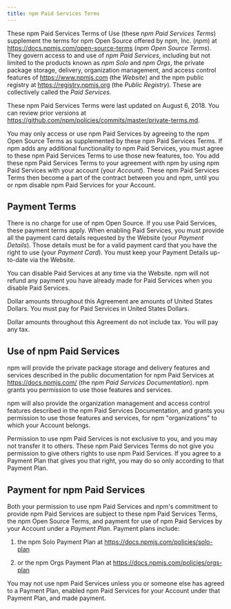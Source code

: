 ```yaml
---
title: npm Paid Services Terms
---
```


These npm Paid Services Terms of Use (these _npm Paid Services Terms_)
supplement the terms for npm Open Source offered by npm, Inc.
(_npm_) at <https://docs.npmjs.com/open-source-terms> (_npm Open
Source Terms_). They govern access to and use of _npm Paid Services_,
including but not limited to the products known as  _npm Solo_ and
_npm Orgs_, the private package storage, delivery,
organization management, and access control features of
<https://www.npmjs.com> (the _Website_) and the npm public registry
at <https://registry.npmjs.org> (the _Public Registry_). These are
collectively called the _Paid Services_.

These npm Paid Services Terms were last updated on
August 6, 2018.
You can review prior versions at
<https://github.com/npm/policies/commits/master/private-terms.md>.

You may only access or use npm Paid Services by agreeing to the npm
Open Source Terms as supplemented by these npm Paid Services Terms. If
npm adds any additional functionality to npm Paid Services, you must
agree to these npm Paid Services Terms to use those new features, too.
You add these npm Paid Services Terms to your agreement with npm by
using npm Paid Services with your account (your _Account_). These
npm Paid Services Terms then become a part of the contract between you
and npm, until you or npm disable npm Paid Services for your Account.

## Payment Terms

There is no charge for use of npm Open Source. If you use Paid Services,
these payment terms apply. When enabling Paid Services, you must provide
all the payment card details requested by the Website (your _Payment
Details_). Those details must be for a valid payment card that you have
the right to use (your _Payment Card_). You must keep your Payment
Details up-to-date via the Website.

You can disable Paid Services at any time via the Website. npm will not
refund any payment you have already made for Paid Services when you
disable Paid Services.

Dollar amounts throughout this Agreement are amounts of United States
Dollars. You must pay for Paid Services in United States Dollars.

Dollar amounts throughout this Agreement do not include tax. You will
pay any tax.

## Use of npm Paid Services

npm will provide the private package storage and delivery features and
services described in the public documentation for npm Paid Services
at <https://docs.npmjs.com/> (the _npm Paid Services
Documentation_). npm grants you permission to use those features and
services.

npm will also provide the organization management and access control
features described in the npm Paid Services Documentation, and grants
you permission to use those features and services, for npm
"organizations" to which your Account belongs.

Permission to use npm Paid Services is not exclusive to you, and you
may not transfer it to others. These npm Paid Services Terms do not
give you permission to give others rights to use npm Paid Services.
If you agree to a Payment Plan that gives you that right, you may do so
only according to that Payment Plan.

## Payment for npm Paid Services

Both your permission to use npm Paid Services and npm's commitment to
provide npm Paid Services are subject to these npm Paid Services
Terms, the npm Open Source Terms, and payment for use of npm Paid
Services by your Account under a _Payment Plan_. Payment plans include:

1. the npm Solo Payment Plan at
   <https://docs.npmjs.com/policies/solo-plan>

2. or the npm Orgs Payment Plan at
   <https://docs.npmjs.com/policies/orgs-plan>

You may not use npm Paid Services unless you or someone else has
agreed to a Payment Plan, enabled npm Paid Services for your Account
under that Payment Plan, and made payment.
